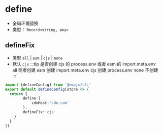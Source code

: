 # define
+ 全局环境替换
+ 类型： `Record<string, any>`

## defineFix
+ 类型 `all` | `esm` | `cjs` | `none`
+ 默认 `cjs`
:::tip 
是否创建 cjs 的 process.env 或者 esm 的 import.meta.env
all 两者创建
esm 创建 import.meta.env
cjs 创建 process.env
none 不创建
:::

```ts title="emp-config.js"
import {defineConfig} from '@empjs/cli'
export default defineConfig(store => {
  return {
        define:{
            cdnHost:'cdn.com'
        },
        defineFix:'cjs'
    }
  }
})
```